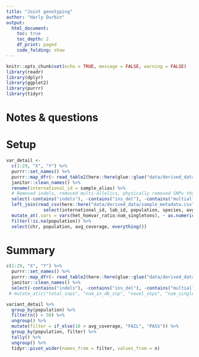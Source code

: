 ```yaml
---
title: "Joint genotyping"
author: "Harly Durbin"
output:
  html_document:
    toc: true
    toc_depth: 2
    df_print: paged
    code_folding: show
---
```


```r
knitr::opts_chunk$set(echo = TRUE, message = FALSE, warning = FALSE)
library(readr)
library(dplyr)
library(ggplot2)
library(purrr)
library(tidyr)
```

# Notes & questions

# Setup

```r
var_detail <-
  c(1:29, "X", "Y") %>% 
  purrr::set_names() %>% 
  purrr::map_dfr(~ read_table2(here::here(glue::glue("data/derived_data/joint_genotyping/collect_metrics/collect_metrics.{.x}.variant_calling_detail_metrics")), skip = 6, col_types = cols(.default = "c")), .id = "chr") %>% 
  janitor::clean_names() %>% 
  rename(international_id = sample_alias) %>% 
  # Removed indels, removed multi-allelics, physically removed SNPs that failed filtration
  select(-contains("indels"), -contains("ins_del"), -contains("multiallelic"), -filtered_snps) %>% 
  left_join(read_csv(here::here("data/derived_data/sample_metadata.csv")) %>% 
              select(international_id, lab_id, population, species, avg_coverage)) %>% 
  mutate_at(.vars = vars(het_homvar_ratio:num_singletons), ~ as.numeric(.)) %>% 
  filter(!is.na(population)) %>% 
  select(chr, population, avg_coverage, everything())
```

# Summary

```r
c(1:29, "X", "Y") %>% 
  purrr::set_names() %>% 
  purrr::map_dfr(~ read_table2(here::here(glue::glue("data/derived_data/joint_genotyping/collect_metrics/collect_metrics.{.x}.variant_calling_summary_metrics")), skip = 6), .id = "chr") %>% 
  janitor::clean_names() %>% 
  select(-contains("indels"), -contains("ins_del"), -contains("multiallelic"), -filtered_snps) # %>% 
 # mutate_at(c("total_snps", "num_in_db_snp", "novel_snps", "num_singletons"), ~ scales::comma(.)) 
```

```r
variant_detail %>% 
  group_by(population) %>% 
  filter(n() > 50) %>%
  ungroup() %>% 
  mutate(filter = if_else(10 > avg_coverage, "FAIL", "PASS")) %>% 
  group_by(population, filter) %>% 
  tally() %>% 
  ungroup() %>% 
  tidyr::pivot_wider(names_from = filter, values_from = n)
```

